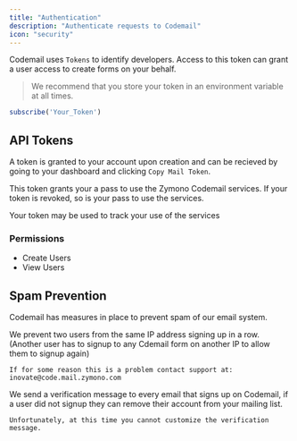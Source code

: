 ```yaml
---
title: "Authentication"
description: "Authenticate requests to Codemail"
icon: "security"
---
```


Codemail uses `Tokens` to identify developers. Access to this token can grant a user access to create forms on your behalf.

> We recommend that you store your token in an environment variable at all times.

```js
subscribe('Your_Token')
```

## API Tokens

A token is granted to your account upon creation and can be recieved by going to your dashboard and clicking `Copy Mail Token`.

This token grants your a pass to use the Zymono Codemail services. If your token is revoked, so is your pass to use the services.

<Info>Your token may be used to track your use of the services</Info>

### Permissions

- Create Users
- View Users

## Spam Prevention

Codemail has measures in place to prevent spam of our email system.

<AccordionGroup>
  <Accordion title="Multiple Emails Per IP">
    We prevent two users from the same IP address signing up in a row. (Another user has to signup to any Cdemail form on another IP to allow them to signup again)
    
    If for some reason this is a problem contact support at: inovate@code.mail.zymono.com
  </Accordion>


  <Accordion title="Email Verification">
    We send a verification message to every email that signs up on Codemail, if a user did not signup they can remove their account from your mailing list.
    
    Unfortunately, at this time you cannot customize the verification message.
  </Accordion>
</AccordionGroup>
